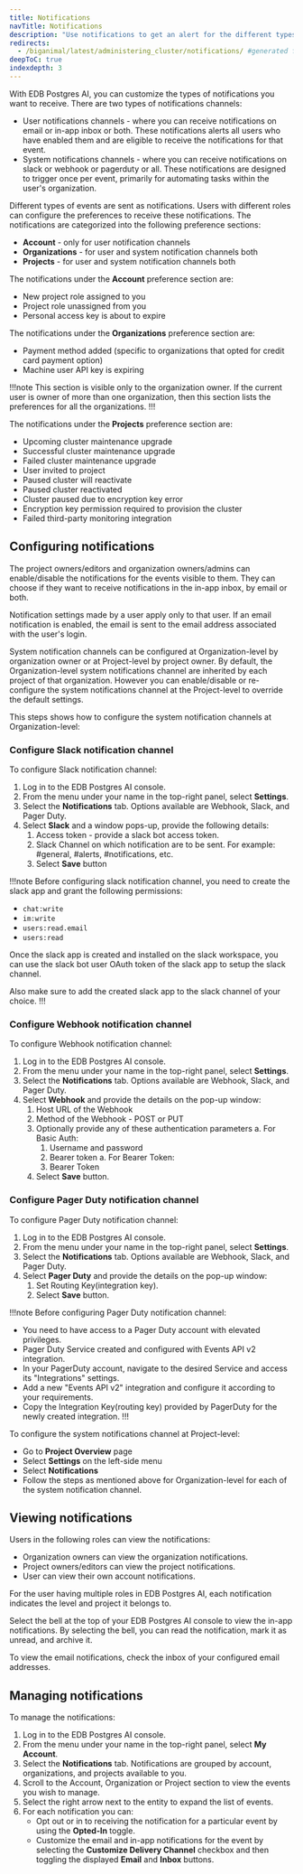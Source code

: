 ```yaml
---
title: Notifications
navTitle: Notifications
description: "Use notifications to get an alert for the different types of events occurring in your EDB Postgres AI account, organizations, and projects."
redirects:
  - /biganimal/latest/administering_cluster/notifications/ #generated for BigAnimal URL path removal branch
deepToC: true
indexdepth: 3
---
```


With EDB Postgres AI, you can customize the types of notifications you want to receive. There are two types of notifications channels:

- User notifications channels - where you can receive notifications on email or in-app inbox or both. These notifications alerts all users who have enabled them and are eligible to receive the notifications for that event.
- System notifications channels - where you can receive notifications on slack or webhook or pagerduty or all. These notifications are designed to trigger once per event, primarily for automating tasks within the user's organization.

Different types of events are sent as notifications. Users with different roles can configure the preferences to receive these notifications.
The notifications are categorized into the following preference sections:
- **Account** - only for user notification channels 
- **Organizations** - for user and system notification channels both
- **Projects** - for user and system notification channels both

The notifications under the **Account** preference section are:

- New project role assigned to you
- Project role unassigned from you
- Personal access key is about to expire

The notifications under the **Organizations** preference section are:

- Payment method added (specific to organizations that opted for credit card payment option)
- Machine user API key is expiring

!!!note
This section is visible only to the organization owner. If the current user is owner of more than one organization, then this section lists the preferences for all the organizations.
!!!

The notifications under the **Projects** preference section are:

- Upcoming cluster maintenance upgrade                                        
- Successful cluster maintenance upgrade                                                      
- Failed cluster maintenance upgrade                                                         
- User invited to project                                
- Paused cluster will reactivate                                         
- Paused cluster reactivated                                                     
- Cluster paused due to encryption key error                                                               
- Encryption key permission required to provision the cluster                       
- Failed third-party monitoring integration 


## Configuring notifications

The project owners/editors and organization owners/admins can enable/disable the notifications for the events visible to them. They can choose if they want to receive notifications in the in-app inbox, by email or both. 

Notification settings made by a user apply only to that user. If an email notification is enabled, the email is sent to the email address associated with the user's login.

System notification channels can be configured at Organization-level by organization owner or at Project-level by project owner. By default, the Organization-level system notifications channel are inherited by each project of that organization. However you can enable/disable or re-configure the system notifications channel at the Project-level to override the default settings.

This steps shows how to configure the system notification channels at Organization-level:

### Configure Slack notification channel

To configure Slack notification channel:

1. Log in to the EDB Postgres AI console.
1. From the menu under your name in the top-right panel, select **Settings**. 
1. Select the **Notifications** tab. Options available are Webhook, Slack, and Pager Duty.
1. Select **Slack** and a window pops-up, provide the following details:
   1. Access token - provide a slack bot access token.
   1. Slack Channel on which notification are to be sent. For example: #general, #alerts, #notifications, etc.
   1. Select **Save** button

!!!note
Before configuring slack notification channel, you need to create the slack app and grant the following permissions:
- `chat:write`
- `im:write`
- `users:read.email`
- `users:read`

Once the slack app is created and installed on the slack workspace, you can use the slack bot user OAuth token of the slack app to setup the slack channel.

Also make sure to add the created slack app to the slack channel of your choice.
!!!


### Configure Webhook notification channel

To configure Webhook notification channel:

1. Log in to the EDB Postgres AI console.
1. From the menu under your name in the top-right panel, select **Settings**. 
1. Select the **Notifications** tab. Options available are Webhook, Slack, and Pager Duty.
1. Select **Webhook** and provide the details on the pop-up window:
   1. Host URL of the Webhook
   1. Method of the Webhook - POST or PUT
   1. Optionally provide any of these authentication parameters 
      a. For Basic Auth:
         1. Username and password
         1. Bearer token
      a. For Bearer Token:
         1. Bearer Token
   1. Select **Save** button.
 
### Configure Pager Duty notification channel

To configure Pager Duty notification channel:

1. Log in to the EDB Postgres AI console.
1. From the menu under your name in the top-right panel, select **Settings**. 
1. Select the **Notifications** tab. Options available are Webhook, Slack, and Pager Duty.
1. Select **Pager Duty** and provide the details on the pop-up window:
   1. Set Routing Key(integration key).
   2. Select **Save** button. 

!!!note
Before configuring Pager Duty notification channel:
- You need to have access to a Pager Duty account with elevated privileges.
- Pager Duty Service created and configured with Events API v2 integration.
- In your PagerDuty account, navigate to the desired Service and access its "Integrations" settings.
- Add a new "Events API v2" integration and configure it according to your requirements.
- Copy the Integration Key(routing key) provided by PagerDuty for the newly created integration.
!!!

To configure the system notifications channel at Project-level:
- Go to **Project Overview** page
- Select **Settings** on the left-side menu
- Select **Notifications**
- Follow the steps as mentioned above for Organization-level for each of the system notification channel.

## Viewing notifications

Users in the following roles can view the notifications:
- Organization owners can view the organization notifications. 
- Project owners/editors can view the project notifications.
- User can view their own account notifications. 

For the user having multiple roles in EDB Postgres AI, each notification indicates the level and project it belongs to.

Select the bell at the top of your EDB Postgres AI console to view the in-app notifications. By selecting the bell, you can read the notification, mark it as unread, and archive it.

To view the email notifications, check the inbox of your configured email addresses.

## Managing notifications

To manage the notifications: 
1. Log in to the EDB Postgres AI console.
1. From the menu under your name in the top-right panel, select **My Account**. 
1. Select the **Notifications** tab. Notifications are grouped by account, organizations, and projects available to you.
1. Scroll to the Account, Organization or Project section to view the events you wish to manage.
1. Select the right arrow next to the entity to expand the list of events.
1. For each notification you can:
   - Opt out or in to receiving the notification for a particular event by using the **Opted-In** toggle.
   - Customize the email and in-app notifications for the event by selecting the **Customize Delivery Channel** checkbox and then toggling the displayed **Email** and **Inbox** buttons.